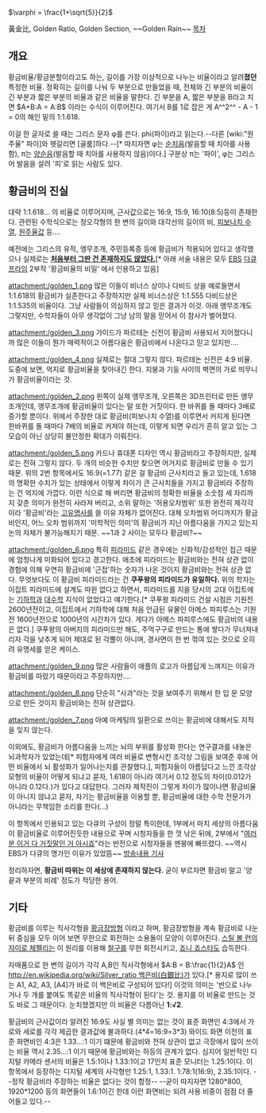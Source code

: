 $\varphi = \frac{1+\sqrt{5}}{2}$

黃金比, Golden Ratio, Golden Section, ~~Golden Rain~~
[[목차]]
== 개요 ==
황금비율/황금분할이라고도 하는, 길이를 가장 이상적으로 나누는 비율이라고 알려'''졌던''' 특정한 비율. 정확히는 길이를 나눠 두 부분으로 만들었을 때, 전체와 긴 부분의 비율이 긴 부분과 짧은 부분의 비율과 같은 비율을 말한다. 긴 부분을 A, 짧은 부분을 B라고 치면 $A+B:A = A:B$ 이라는 수식이 이루어진다. 여기서 B를 1로 잡은 게 A^^2^^ - A - 1 = 0의 해인 밑의 1:1.618. 

이걸 한 글자로 쓸 때는 그리스 문자 φ를 쓴다. phi(파이)라고 읽는다.--다른 [wiki:"원주율" 파이]와 헷갈리면 [골룸]하다.--[* 따지자면 φ는 [[순치음]](발음할 때 치아를 사용함), π는 [[양순음]](발음할 때 치아를 사용하지 않음)이다.] 구분상 π는 '파이', φ는 그리스어 발음을 살려 '피'로 읽는 사람도 있다.

== 황금비의 진실 ==
대략 1:1.618... 의 비율로 이루어지며, 근사값으로는 16:9, 15:9, 16:10(8:5)등이 존재한다. 관련된 수학식으로는 정오각형의 한 변의 길이와 대각선의 길이의 비, [[피보나치 수열]], [[원주율]]값 등.... 

예전에는 그리스의 유적, 앵무조개, 주민등록증 등에 황금비가 적용되어 있다고 생각했으나 실제로는 '''[[그런 거 없다|처음부터 그딴 건 존재하지도 않았다.]]'''[* 아래 서술 내용은 모두 [[EBS]] [[다큐프라임]] 2부작 '황금비율의 비밀' 에서 인용하고 있음]

attachment:/golden_1.png
많은 이들이 비너스 상이나 다비드 상을 예로들면서 1:1.618의 황금비가 실존한다고 주장하지만 실제 비너스상은 1:1.555 다비드상은 1:1.535의 비율이다. 그냥 사람들이 의심하지 않고 믿은 결과가 이것. 아래 앵무조개도 그렇지만, 수학자들이 아무 생각없이 그냥 남의 말을 믿어서 이 참사가 벌어졌다.

attachment:/golden_3.png
가이드가 파르테논 신전이 황금비 사용되서 지어졌다니까 많은 이들이 뭔가 매력적이고 아름다움은 황금비에서 나온다고 믿고 있지만....

attachment:/golden_4.png
실제로는 절대 그렇지 않다. 파르테논 신전은 4:9 비율. 도중에 보면, 억지로 황금비율을 찾아내긴 한다. 지붕과 기둥 사이의 벽면의 가로 띄무니가 황금비율이라는 것.

attachment:/golden_2.png
왼쪽이 실제 앵무조개, 오른쪽은 3D프린터로 만든 앵무조개인데, 앵무조개에 황금비율이 있다는 말 또한 거짓이다. 한 바퀴를 돌 때마다 3배로 증가할 뿐이다. 위에서 주장한 대로 황금비(피보나치 수열)를 이루면서 커지게 된다면 한바퀴를 돌 때마다 7배의 비율로 커져야 하는데, 이렇게 되면 우리가 흔히 알고 있는 그 모습이 아닌 상당히 불안정한 확대가 이뤄진다.

attachment:/golden_5.png
카드나 휴대폰 디자인 역시 황금비라고 주장하지만, 실제로는 전혀 그렇지 않다. 두 개의 비슷한 수치만 찾으면 어거지로 황금비로 만들 수 있기 때문. 위의 2번 항목에서도 16:9(=1.77) 같은 걸 황금비 근사치라고 들고 있는데, 1.618의 명확한 수치가 있는 상태에서 이렇게 차이가 큰 근사치들을 가지고 황금비라 주장하는 건 억지에 가깝다. 이런 식으로 해 버리면 황금비의 정확한 비율을 소숫점 세 자리까지 갖춘 의미가 완전히 사라져 버리고, 소위 말하는 '허용오차범위' 또한 완전히 제각각이라 '황금비'라는 [[고유명사]]를 쓸 이유 자체가 없어진다. 대체 오차범위 어디까지가 황금비인지, 어느 오차 범위까지 '미학적인 의미'의 황금비가 지닌 아름다움을 가지고 있는지 논의 자체가 불가능해지기 때문. ~~1과 2 사이는 모두다 황금비?~~

attachment:/golden_6.png
특히 [[피라미드]] 같은 경우에는 신화적/감성적인 접근 때문에 엄청나게 미화되어 있다고 경고한다. 애초에 피라미드는 황금비와는 전혀 상관 없이 경험에 의해 우연히 황금비에 '근접'하는 숫자가 나온 것이지 황금비와는 전혀 상관 없다. 무엇보다도 이 황금비 피라미드라는 건 '''쿠푸왕의 피라미드가 유일하다.''' 위의 학자는 이집트 피라미드에 설계도 따윈 없다고 하면서, 피라미드를 지을 당시의 고대 이집트에는 [[기하학]]과 [[대수학]] 지식이 없었다고 얘기한다.[* 쿠푸왕 피라미드 건설 시점은 기원전 2600년전이고, 이집트에서 기하학에 대해 처음 언급된 유물인 아메스 파피루스는 기원전 1600년전으로 1000년의 시간차가 있다. 게다가 아메스 파피루스에도 황금비의 내용은 없다.] 쿠푸왕의 아버지의 피라미드만 해도, 주먹구구로 만드는 통에 쌓다가 무너져내리자 각을 낮추게 되어 제대로 된 각뿔이 아니며, 경사면이 한 번 꺾여 있는 것으로 오히려 유명세를 얻은 케이스.

attachment:/golden_9.png
많은 사람들이 애플의 로고가 아름답게 느껴지는 이유가 황금비를 따랐기 때문이라고 주장하지만....

attachment:/golden_8.png
단순히 "사과"라는 것을 보여주기 위해서 한 입 문 모양으로 만든 것이지 황금비와는 전혀 상관없다.

attachment:/golden_7.png
아예 마케팅의 일환으로 쓰이는 황금비에 대해서도 지적을 잊지 않는다.

이외에도, 황금비가 아름다움을 느끼는 뇌의 부위를 활성화 한다는 연구결과를 내놓은 뇌과학자가 있었는데[* 피험자에게 여러 비율로 변형시킨 조각상 그림을 보여준 후에 어떤 비율에서 뇌 활성화가 일어나는지를 관찰했다.], 피험자들이 아름답다고 느낀 조각상 모형의 비율이 어떻게 되냐고 묻자, 1.618이 아니라 여기서 0.12 정도의 차이(0.012가 아니라 0.12다.)가 있다고 대답한다. 그러자 제작진이 그렇게 차이가 많이나면 황금비율이 아니지 않냐고 묻자,  자기는 황금비율을 이용할 뿐, 황금비율에 대한 수학 전문가가 아니라는 무책임한 소리를 한다(...)

이 항목에서 인용되고 있는 다큐의 구성이 정말 특이한데, 1부에서 마치 세상의 아름다움이 황금비율로 이루어진듯한 내용으로 꾸며 시청자들을 한 껏 낚은 뒤에, 2부에서 "[[여러분 이거 다 거짓말인 거 아시죠]]"라는 반전으로 시청자들을 멘붕에 빠뜨렸다. ~~역시 EBS가 다큐의 명가인 이유가 있었뜸~~ [http://www.yonhapnews.co.kr/entertainment/2014/08/14/1101000000AKR20140814179400005.HTML?template=5232 방송내용 기사]

정리하자면, '''황금비 따위는 이 세상에 존재하지 않는다.''' 굳이 부르자면 황금비 말고 '양 끝과 부분의 비례' 정도가 적당한 용어.

== 기타 ==
황금비를 이루는 직사각형을 [[황금장방형]] 이라고 하며, 황금장방형을 계속 황금비로 나눈 뒤 중심을 모두 이어 보면 무한으로 회전하는 소용돌이 모양이 이루어진다. [[스틸 볼 런]]의 [[쟈이로 체펠리]]는 이 원리를 이용해 [[철구]]를 무한 회전시키고, [[죠니 죠스타]]도 습득한다.

자매품으로 한 변의 길이가 각각 A,B인 직사각형에서 $A:B = B:\frac{1}{2}A$ 인 [[http://en.wikipedia.org/wiki/Silver_ratio 백은비(白銀比)]]가 있다.[* 용지로 많이 쓰는 A1, A2, A3, [A4]가 바로 이 백은비로 구성되어 있다!] 이것의 의미는 '반으로 나누거나 두 개를 붙여도 똑같은 비율의 직사각형이 된다'는 것. 용지를 이 비율로 만드는 것도 바로 그 때문이다. 눈치챘겠지만 이 비율은 다름아닌 '''1:√2'''.


황금비의 근사값이라 알려진 16:9도 사실 별 의미는 없는 것이 표준 화면인 4:3에서 가로와 세로를 각각 제곱한 결과값에 불과하다.(4*4=16:9=3*3) 와이드 화면 이전의 표준 화면비인 4:3은 1.33...:1 이기 떄문에 황금비와 전혀 상관이 없고 극장에서 많이 쓰이는 비율 역시 2.35...:1 이기 때문에 황금비와는 하등의 관계가 없다. 심지어 일반적인 디지털 카메라 센서의 비율은 1.5:1이나 1.33:1이고 17인치 표준 모니터는 1.25:1이다. 이 항목에서 등장하는 디지털 세계의 사각형만 1.25:1, 1.33:1. 1:78:1(16:9), 2.35:1이다. --정작 황금비라 주장하는 비율은 없다는 것이 함정-- --굳이 따지자면 1280*800, 1920*1200 등의 화면들이 1.6:1이긴 한데 이런 화면비는 되려 사용 비중이 점점 더 줄어들고 있다.--
